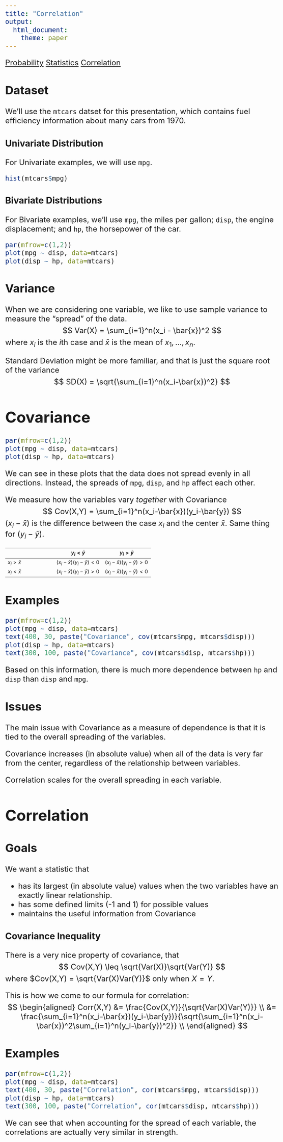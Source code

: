 ```yaml
---
title: "Correlation"
output: 
  html_document:
    theme: paper
---
```


<div class="topnav">
  <a href="stat5.html">Probability</a>
  <a href="stat5-stat.html">Statistics</a>
  <a class="active" href="correlation.html">Correlation</a>
</div>

<style type="text/css">
  body{
  font-size: 18pt;
}
</style>

## Dataset {.tabset}

We'll use the `mtcars` datset for this presentation, which contains fuel efficiency information about many cars from 1970.

### Univariate Distribution
For Univariate examples, we will use `mpg`.
```r
hist(mtcars$mpg)
```

### Bivariate Distributions
For Bivariate examples, we'll use `mpg`, the miles per gallon; `disp`, the engine displacement; and `hp`, the horsepower of the car.
```r
par(mfrow=c(1,2))
plot(mpg ~ disp, data=mtcars)
plot(disp ~ hp, data=mtcars)
```

## Variance

When we are considering one variable, we like to use sample variance to measure the "spread" of the data.
$$
		Var(X) = \sum_{i=1}^n(x_i - \bar{x})^2
$$
where $x_i$ is the $i$th case and $\bar{x}$ is the mean of $x_1,...,x_n$.

Standard Deviation might be more familiar, and that is just the square root of the variance
$$
		SD(X) = \sqrt{\sum_{i=1}^n(x_i-\bar{x})^2}
$$


# Covariance

```r
par(mfrow=c(1,2))
plot(mpg ~ disp, data=mtcars)
plot(disp ~ hp, data=mtcars)
```

We can see in these plots that the data does not spread evenly in all directions.
Instead, the spreads of `mpg`, `disp`, and `hp` affect each other.

We measure how the variables vary *together* with Covariance
$$
		Cov(X,Y) = \sum_{i=1}^n(x_i-\bar{x})(y_i-\bar{y})
$$
$(x_i-\bar{x})$ is the difference between the case $x_i$ and the center $\bar{x}$.
Same thing for $(y_i-\bar{y})$.

| | $y_i < \bar{y}$ | $y_i > \bar{y}$  |
| --- | --- | --- |
| $x_i > \bar{x}$ | $(x_i-\bar{x})(y_i-\bar{y}) < 0$ | $(x_i-\bar{x})(y_i-\bar{y}) > 0$ |
| $x_i < \bar{x}$ | $(x_i-\bar{x})(y_i-\bar{y}) > 0$ | $(x_i-\bar{x})(y_i-\bar{y}) < 0$ |

## Examples
```r
par(mfrow=c(1,2))
plot(mpg ~ disp, data=mtcars)
text(400, 30, paste("Covariance", cov(mtcars$mpg, mtcars$disp)))
plot(disp ~ hp, data=mtcars)
text(300, 100, paste("Covariance", cov(mtcars$disp, mtcars$hp)))
```

Based on this information, there is much more dependence between `hp` and `disp` than `disp` and `mpg`.

## Issues

The main issue with Covariance as a measure of dependence is that it is tied to the overall spreading of the variables.

Covariance increases (in absolute value) when all of the data is very far from the center, regardless of the relationship between variables.

Correlation scales for the overall spreading in each variable.

# Correlation

## Goals

We want a statistic that 

* has its largest (in absolute value) values when the two variables have an exactly linear relationship.
* has some defined limits (-1 and 1) for possible values
* maintains the useful information from Covariance

### Covariance Inequality
There is a very nice property of covariance, that
$$
		Cov(X,Y) \leq \sqrt{Var(X)}\sqrt{Var(Y)}
$$
where $Cov(X,Y) = \sqrt{Var(X)Var(Y)}$ only when $X=Y$.


This is how we come to our formula for correlation:
$$
\begin{aligned}
		Corr(X,Y) &= \frac{Cov(X,Y)}{\sqrt{Var(X)Var(Y)}} \\
		&= \frac{\sum_{i=1}^n(x_i-\bar{x})(y_i-\bar{y})}{\sqrt{\sum_{i=1}^n(x_i-\bar{x})^2\sum_{i=1}^n(y_i-\bar{y})^2}} \\
\end{aligned}
$$

## Examples
```r
par(mfrow=c(1,2))
plot(mpg ~ disp, data=mtcars)
text(400, 30, paste("Correlation", cor(mtcars$mpg, mtcars$disp)))
plot(disp ~ hp, data=mtcars)
text(300, 100, paste("Correlation", cor(mtcars$disp, mtcars$hp)))
```

We can see that when accounting for the spread of each variable, the correlations are actually very similar in strength. 


